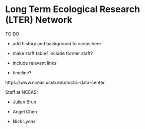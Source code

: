 # Long Term Ecological Research (LTER) Network

TO DO:

-   add history and background to nceas here

-   make staff table? include former staff?

-   include relevant links

-   timeline?

https://www.nceas.ucsb.edu/arctic-data-center

Staff at NCEAS:

-   Julien Brun

-   Angel Chen

-   Nick Lyons
